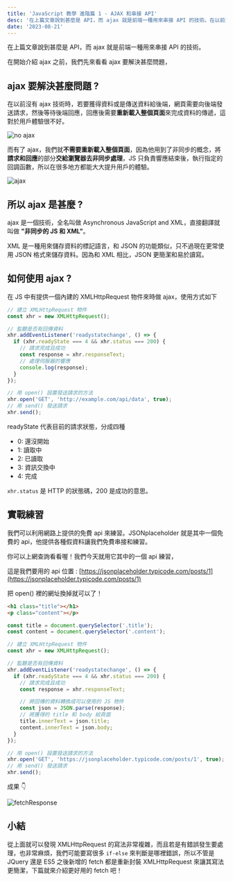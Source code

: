 ```yaml
---
title: 'JavaScript 教學 進階篇 1 - AJAX 和串接 API'
desc: '在上篇文章說到甚麼是 API，而 ajax 就是前端一種用來串接 API 的技術。在以前沒有 ajax 技術時，若要獲得資料或是傳送資料給後端，網頁需要向後端發送請求，然後等待後端回應，回應後需要**重新載入整個頁面**來完成資料的傳遞，這對於用戶體驗很不好...'
date: '2023-08-21'
---
```


在上篇文章說到甚麼是 API，而 ajax 就是前端一種用來串接 API 的技術。

在開始介紹 ajax 之前，我們先來看看 ajax 要解決甚麼問題，

## ajax 要解決甚麼問題 ?

在以前沒有 ajax 技術時，若要獲得資料或是傳送資料給後端，網頁需要向後端發送請求，然後等待後端回應，回應後需要**重新載入整個頁面**來完成資料的傳遞，這對於用戶體驗很不好。

![no ajax](/images/js-series/ajax/ajax1.jpg)

而有了 ajax，我們就**不需要重新載入整個頁面**，因為他用到了非同步的概念，將**請求和回應**的部分**交給瀏覽器去非同步處理**，JS 只負責響應結束後，執行指定的回調函數，所以在很多地方都能大大提升用戶的體驗。

![ajax](/images/js-series/ajax/ajax2.jpg)

## 所以 ajax 是甚麼 ?

ajax 是一個技術，全名叫做 Asynchronous JavaScript and XML，直接翻譯就叫做 **"非同步的 JS 和 XML"**。

XML 是一種用來儲存資料的標記語言，和 JSON 的功能類似，只不過現在更常使用 JSON 格式來儲存資料。因為和 XML 相比，JSON 更簡潔和易於讀寫。

## 如何使用 ajax ?

在 JS 中有提供一個內建的 XMLHttpRequest 物件來時做 ajax，使用方式如下

```js
// 建立 XMLHttpRequest 物件
const xhr = new XMLHttpRequest();

// 監聽是否有回傳資料
xhr.addEventListener('readystatechange', () => {
  if (xhr.readyState === 4 && xhr.status === 200) {
    // 請求完成且成功
    const response = xhr.responseText;
    // 處理伺服器的響應
    console.log(response);
  }
});

// 用 open() 設置發送請求的方法
xhr.open('GET', 'http://example.com/api/data', true);
// 用 send() 發送請求
xhr.send();
```

readyState 代表目前的請求狀態，分成四種

- 0: 還沒開始
- 1: 讀取中
- 2: 已讀取
- 3: 資訊交換中
- 4: 完成

`xhr.status` 是 HTTP 的狀態碼，200 是成功的意思。

## 實戰練習

我們可以利用網路上提供的免費 api 來練習。JSONplaceholder 就是其中一個免費的 api，他提供各種假資料讓我們免費串接和練習。

你可以上網查詢看看喔！我們今天就用它其中的一個 api 練習，

這是我們要用的 api 位置 :
[https://jsonplaceholder.typicode.com/posts/1](https://jsonplaceholder.typicode.com/posts/1)

把 open() 裡的網址換掉就可以了！

```html
<h1 class="title"></h1>
<p class="content"></p>
```

```js
const title = document.querySelector('.title');
const content = document.querySelector('.content');

// 建立 XMLHttpRequest 物件
const xhr = new XMLHttpRequest();

// 監聽是否有回傳資料
xhr.addEventListener('readystatechange', () => {
  if (xhr.readyState === 4 && xhr.status === 200) {
    // 請求完成且成功
    const response = xhr.responseText;

    // 將回傳的資料轉換成可以使用的 JS 物件
    const json = JSON.parse(response);
    // 將獲得的 title 和 body 給頁面
    title.innerText = json.title;
    content.innerText = json.body;
  }
});

// 用 open() 設置發送請求的方法
xhr.open('GET', 'https://jsonplaceholder.typicode.com/posts/1', true);
// 用 send() 發送請求
xhr.send();
```

成果 👇

![fetchResponse](/images/js-series/ajax/ajax-response.png)

## 小結

從上面就可以發現 XMLHttpRequest 的寫法非常複雜，而且若是有錯誤發生要處理，也非常麻煩，我們可能要寫很多 `if-else` 來判斷是哪裡錯誤，所以不管是 JQuery 還是 ES5 之後新增的 fetch 都是重新封裝 XMLHttpRequest 來讓其寫法更簡潔，下篇就來介紹更好用的 fetch 吧！
